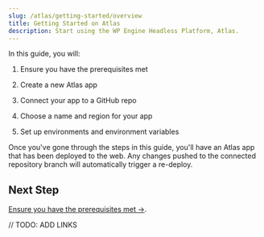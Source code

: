```yaml
---
slug: /atlas/getting-started/overview
title: Getting Started on Atlas
description: Start using the WP Engine Headless Platform, Atlas.
---
```


In this guide, you will:

1. Ensure you have the prerequisites met

1. Create a new Atlas app

1. Connect your app to a GitHub repo

1. Choose a name and region for your app

1. Set up environments and environment variables

Once you've gone through the steps in this guide, you'll have an Atlas app that has been deployed to the web. Any changes pushed to the connected repository branch will automatically trigger a re-deploy.

## Next Step

[Ensure you have the prerequisites met &#8594;](./prerequisites).

// TODO: ADD LINKS
